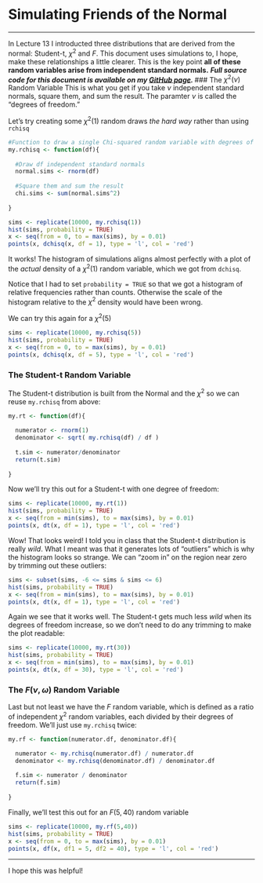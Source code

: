 Simulating Friends of the Normal
========================================================
***
In Lecture 13 I introducted three distributions that are derived from the normal: Student-t, $\chi^2$ and $F$. This document uses simulations to, I hope, make these relationships a little clearer. This is the key point **all of these random variables arise from independent standard normals.**
***
Full source code for this document is available on my [GitHub page](https://gist.github.com/fditraglia/7121684).
***
### The $\chi^2(\nu)$ Random Variable
This is what you get if you take $\nu$ independent standard normals, square them, and sum the result. The paramter $\nu$ is called the "degrees of freedom." 

Let's try creating some $\chi^2(1)$ random draws *the hard way* rather than using ``rchisq``
```r
#Function to draw a single Chi-squared random variable with degrees of freedom equal to df
my.rchisq <- function(df){
  
  #Draw df independent standard normals
  normal.sims <- rnorm(df)
  
  #Square them and sum the result
  chi.sims <- sum(normal.sims^2)
  
}  

sims <- replicate(10000, my.rchisq(1))
hist(sims, probability = TRUE)
x <- seq(from = 0, to = max(sims), by = 0.01)
points(x, dchisq(x, df = 1), type = 'l', col = 'red')
```
It works! The histogram of simulations aligns almost perfectly with a plot of the *actual* density of a $\chi^2(1)$ random variable, which we got from ``dchisq``.

Notice that I had to set ``probability = TRUE`` so that we got a histogram of relative frequencies rather than counts. Otherwise the scale of the histogram relative to the $\chi^2$ density would have been wrong.

We can try this again for a $\chi^2(5)$
```r
sims <- replicate(10000, my.rchisq(5))
hist(sims, probability = TRUE)
x <- seq(from = 0, to = max(sims), by = 0.01)
points(x, dchisq(x, df = 5), type = 'l', col = 'red')
```

### The Student-t Random Variable
The Student-t distribution is built from the Normal and the $\chi^2$ so we can reuse ``my.rchisq`` from above:
```r
my.rt <- function(df){
 
  numerator <- rnorm(1)
  denominator <- sqrt( my.rchisq(df) / df )
  
  t.sim <- numerator/denominator
  return(t.sim)
  
}
```
Now we'll try this out for a Student-t with one degree of freedom:
```r
sims <- replicate(10000, my.rt(1))
hist(sims, probability = TRUE)
x <- seq(from = min(sims), to = max(sims), by = 0.01)
points(x, dt(x, df = 1), type = 'l', col = 'red')
```
Wow! That looks weird! I told you in class that the Student-t distribution is really *wild*. What I meant was that it generates lots of "outliers" which is why the histogram looks so strange. We can "zoom in" on the region near zero by trimming out these outliers:
```r
sims <- subset(sims, -6 <= sims & sims <= 6)
hist(sims, probability = TRUE)
x <- seq(from = min(sims), to = max(sims), by = 0.01)
points(x, dt(x, df = 1), type = 'l', col = 'red')
```
Again we see that it works well. The Student-t gets much less *wild* when its degrees of freedom increase, so we don't need to do any trimming to make the plot readable:
```r
sims <- replicate(10000, my.rt(30))
hist(sims, probability = TRUE)
x <- seq(from = min(sims), to = max(sims), by = 0.01)
points(x, dt(x, df = 30), type = 'l', col = 'red')
```

### The $F(\nu, \omega)$ Random Variable
Last but not least we have the $F$ random variable, which is defined as a ratio of independent $\chi^2$ random variables, each divided by their degrees of freedom. We'll just use ``my.rchisq`` twice:
```r
my.rf <- function(numerator.df, denominator.df){

  numerator <- my.rchisq(numerator.df) / numerator.df
  denominator <- my.rchisq(denominator.df) / denominator.df
  
  f.sim <- numerator / denominator
  return(f.sim)
  
}
```
Finally, we'll test this out for an $F(5,40)$ random variable
```r
sims <- replicate(10000, my.rf(5,40))
hist(sims, probability = TRUE)
x <- seq(from = 0, to = max(sims), by = 0.01)
points(x, df(x, df1 = 5, df2 = 40), type = 'l', col = 'red')
```
***
I hope this was helpful!
